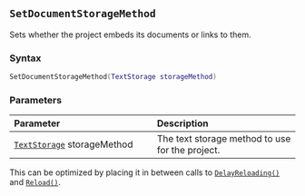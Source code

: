 ::: {.minipage data-latex="{\textwidth}"}
## `SetDocumentStorageMethod`

Sets whether the project embeds its documents or links to them.

### Syntax {-}

``` .lua
SetDocumentStorageMethod(TextStorage storageMethod)
```

### Parameters {-}

**Parameter** | **Description**
| :-- | :-- |
| [`TextStorage`](#textstorage) storageMethod | The text storage method to use for the project. |

:::: {.tipsection data-latex=""}
This can be optimized by placing it in between calls to [`DelayReloading()`](#standard-delayreloading) and [`Reload()`](#standard-reload).
::::
:::
